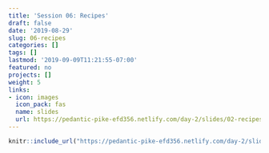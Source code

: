 ```yaml
---
title: 'Session 06: Recipes'
draft: false
date: '2019-08-29'
slug: 06-recipes
categories: []
tags: []
lastmod: '2019-09-09T11:21:55-07:00'
featured: no
projects: []
weight: 5
links:
- icon: images
  icon_pack: fas
  name: slides
  url: https://pedantic-pike-efd356.netlify.com/day-2/slides/02-recipes
---
```



```r
knitr::include_url("https://pedantic-pike-efd356.netlify.com/day-2/slides/02-recipes")
```

